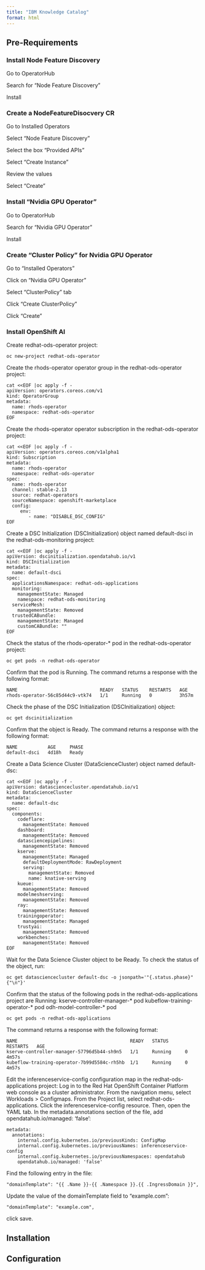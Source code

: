 ```yaml
---
title: "IBM Knowledge Catalog"
format: html
---
```


## Pre-Requirements



### Install Node Feature Discovery 

Go to OperatorHub

Search for "Node Feature Discovery"

Install

### Create a NodeFeatureDisocvery CR

Go to Installed Operators 

Select "Node Feature Discovery"

Select the box "Provided APIs"

Select "Create Instance"

Review the values

Select "Create"

### Install "Nvidia GPU Operator"

Go to OperatorHub

Search for "Nvidia GPU Operator"

Install

### Create "Cluster Policy" for Nvidia GPU Operator

Go to "Installed Operators"

Click on "Nvidia GPU Operator"

Select "ClusterPolicy" tab

Click "Create ClusterPolicy"

Click "Create"



### Install OpenShift AI

Create redhat-ods-operator project:

```
oc new-project redhat-ods-operator
```

Create the rhods-operator operator group in the redhat-ods-operator project:

```
cat <<EOF |oc apply -f -
apiVersion: operators.coreos.com/v1
kind: OperatorGroup
metadata:
  name: rhods-operator
  namespace: redhat-ods-operator
EOF
```

Create the rhods-operator operator subscription in the redhat-ods-operator project:

```
cat <<EOF |oc apply -f -
apiVersion: operators.coreos.com/v1alpha1
kind: Subscription
metadata:
  name: rhods-operator
  namespace: redhat-ods-operator
spec:
  name: rhods-operator
  channel: stable-2.13
  source: redhat-operators
  sourceNamespace: openshift-marketplace
  config:
     env:
        - name: "DISABLE_DSC_CONFIG"
EOF
```

Create a DSC Initialization (DSCInitialization) object named default-dsci in the redhat-ods-monitoring project:

```
cat <<EOF |oc apply -f -
apiVersion: dscinitialization.opendatahub.io/v1
kind: DSCInitialization
metadata:
  name: default-dsci
spec:
  applicationsNamespace: redhat-ods-applications
  monitoring:
    managementState: Managed
    namespace: redhat-ods-monitoring
  serviceMesh:
    managementState: Removed
  trustedCABundle:
    managementState: Managed
    customCABundle: ""
EOF
```

Check the status of the rhods-operator-* pod in the redhat-ods-operator project:

```
oc get pods -n redhat-ods-operator
```

Confirm that the pod is Running. The command returns a response with the following format:

```
NAME                              READY   STATUS    RESTARTS   AGE
rhods-operator-56c85d44c9-vtk74   1/1     Running   0          3h57m
```

Check the phase of the DSC Initialization (DSCInitialization) object:

```
oc get dscinitialization
```

Confirm that the object is Ready. The command returns a response with the following format:

```
NAME           AGE     PHASE
default-dsci   4d18h   Ready
```

Create a Data Science Cluster (DataScienceCluster) object named default-dsc:

```
cat <<EOF |oc apply -f -
apiVersion: datasciencecluster.opendatahub.io/v1
kind: DataScienceCluster
metadata:
  name: default-dsc
spec:
  components:
    codeflare:
      managementState: Removed
    dashboard:
      managementState: Removed
    datasciencepipelines:
      managementState: Removed
    kserve:
      managementState: Managed
      defaultDeploymentMode: RawDeployment
      serving:
        managementState: Removed
        name: knative-serving
    kueue:
      managementState: Removed
    modelmeshserving:
      managementState: Removed
    ray:
      managementState: Removed
    trainingoperator:
      managementState: Managed
    trustyai:
      managementState: Removed
    workbenches:
      managementState: Removed
EOF
```

Wait for the Data Science Cluster object to be Ready.
To check the status of the object, run:

```
oc get datasciencecluster default-dsc -o jsonpath='"{.status.phase}" {"\n"}'
```

Confirm that the status of the following pods in the redhat-ods-applications project are Running:
kserve-controller-manager-* pod
kubeflow-training-operator-* pod
odh-model-controller-* pod


```
oc get pods -n redhat-ods-applications
```

The command returns a response with the following format:

```
NAME                                         READY   STATUS      RESTARTS   AGE
kserve-controller-manager-57796d5b44-sh9n5   1/1     Running     0          4m57s
kubeflow-training-operator-7b99d5584c-rh5hb  1/1     Running     0          4m57s
```

Edit the inferenceservice-config configuration map in the redhat-ods-applications project:
Log in to the Red Hat OpenShift Container Platform web console as a cluster administrator.
From the navigation menu, select Workloads > Configmaps.
From the Project list, select redhat-ods-applications.
Click the inferenceservice-config resource. Then, open the YAML tab.
In the metadata.annotations section of the file, add opendatahub.io/managed: 'false':

```
metadata:
  annotations:
    internal.config.kubernetes.io/previousKinds: ConfigMap
    internal.config.kubernetes.io/previousNames: inferenceservice-config
    internal.config.kubernetes.io/previousNamespaces: opendatahub
    opendatahub.io/managed: 'false'
```

Find the following entry in the file:

```
"domainTemplate": "{{ .Name }}-{{ .Namespace }}.{{ .IngressDomain }}",
```

Update the value of the domainTemplate field to "example.com":

```
"domainTemplate": "example.com",
```

click save.

## Installation

## Configuration
